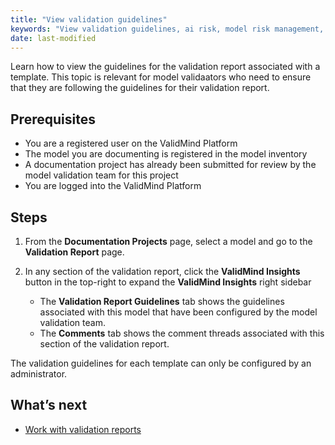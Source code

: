 ```yaml
---
title: "View validation guidelines"
keywords: "View validation guidelines, ai risk, model risk management, ValidMind"
date: last-modified
---
```


Learn how to view the guidelines for the validation report associated with a template. This topic is relevant for model validaators who need to ensure that they are following the guidelines for their validation report.  

## Prerequisites

* You are a registered user on the ValidMind Platform
* The model you are documenting is registered in the model inventory
* A documentation project has already been submitted for review by the model validation team for this project
* You are logged into the ValidMind Platform

## Steps

1. From the **Documentation Projects** page, select a model and go to the  **Validation Report** page. 

1. In any section of the validation report, click the **ValidMind Insights** button in the top-right to expand the **ValidMind Insights** right sidebar 
<!--- **Need image** --->

   - The **Validation Report Guidelines** tab shows the guidelines associated with this model that have been configured by the model validation team.
   - The **Comments** tab shows the comment threads associated with this section of the validation report.

::: {.column-margin}
::: {.callout-tip}
The validation guidelines for each template can only be configured by an administrator.
:::
:::

<!---
## Troubleshooting

[Include any common issues or errors that may arise during the task and how to resolve them.]
--->

## What's next

<!---* [Create project findings](create-project-findings.qmd)--->
* [Work with validation reports](work-with-validation-reports.qmd)

